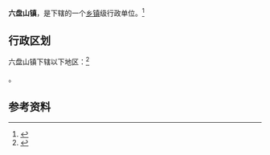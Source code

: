 {{中国乡级行政区|64/04/24/102/000}}

'''六盘山镇'''，是{{PRC admin/fullname|64/04/24/102/000|3}}下辖的一个[[乡镇|乡镇]]级行政单位。<ref>{{PRC admin/ref sgc|{{PRC admin/parent|64/04/24/102/000}}}}</ref>

== 行政区划 ==

六盘山镇下辖以下地区：<ref>{{PRC admin/ref sgc|64/04/24/102/000}}</ref>

{{PRC admin/children|64/04/24/102/000}}。

== 参考资料 ==

{{reflist}}

{{行政区划小作品}}
{{PRC admin/navcat|64/04/24/102/000}}